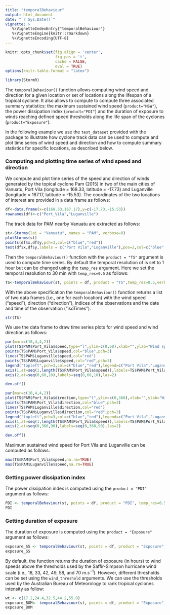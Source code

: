 ```yaml
---
title: "temporalBehaviour"
output: html_document
date: "`r Sys.Date()`"
vignette: >
   %\VignetteIndexEntry{"temporalBehaviour"}
   %\VignetteEngine{knitr::rmarkdown}
   %\VignetteEncoding{UTF-8}
---
```


```r
knitr::opts_chunk$set(fig.align = 'center',
                      fig.pos = 't',
                      cache = FALSE,
                      eval = TRUE)
options(knitr.table.format = "latex")
```

``` r
library(StormR)
```

The `temporalBehaviour()` function allows computing wind speed and direction for a given location or set of locations along the lifespan of a tropical cyclone. It also allows to compute to compute three associated summary statistics: the maximum sustained wind speed (`product="MSW"`), the power dissipation index (`product="PDI"`) and the duration of exposure to winds reaching defined speed thresholds along the life span of the cyclones (`product="Exposure"`).

In the following example we use the `test_dataset` provided with the package to illustrate how cyclone track data can be used to compute and plot time series of wind speed and direction and how to compute summary statistics for specific locations, as described below.

### Computing and plotting time series of wind speed and direction

We compute and plot time series of the speed and direction of winds generated by the topical cyclone Pam (2015) in two of the main cities of Vanuatu, Port Vila (longitude = 168.33, latitude = -17.73) and Luganville (longitude = 167.17, latitude = -15.53). The coordinates of the two locations of interest are provided in a data frame as follows:

``` r
df<-data.frame(x=c(168.33,167.17),y=c(-17.73,-15.53))
rownames(df)<-c("Port_Vila","Luganville")
```

The track data for PAM nearby Vanuatu are extracted as follows:

``` r
st<-Storms(loi = "Vanuatu", names = "PAM", verbose=0)
plotStorms(st)
points(df$x,df$y,pch=3,col=c("blue","red"))
text(df$x,df$y,labels = c("Port Vila","Luganville"),pos=2,col=c("blue","red"))
```

Then the `temporalBehaviour()` function with the `product = "TS"` argument is used to compute time series. By default the temporal resolution of is set to 1 hour but can be changed using the `temp_res` argument. Here we set the temporal resolution to 30 min with `temp_res=0.5` as follows:

``` r
TS<-temporalBehaviour(st, points = df, product = "TS",temp_res=0.5,verbose=0)
```

With the above specification the `temporalBehaviour()` function returns a list of two data frames (i.e., one for each location) with the wind speed ("speed"), direction ("direction"), indices of the observations and the date and time of the observation ("isoTimes"). 

``` r
str(TS)
```

We use the data frame to draw time series plots for wind speed and wind direction as follows:

``` r
par(mar=c(10,4,4,2))
plot(TS$PAM$Port_Vila$speed,type="l",ylim=c(0,60),xlab="",ylab="Wind speed (m/s)",axes=FALSE,col="blue")
points(TS$PAM$Port_Vila$speed,col="blue",pch=3)
lines(TS$PAM$Luganville$speed,col="red")
points(TS$PAM$Luganville$speed,col="red",pch=3)
legend("topleft",pch=3,col=c("blue","red"),legend=c("Port Vila","Luganville"),bty="n")
axis(1,at=seq(1,length(TS$PAM$Port_Vila$speed)),labels=TS$PAM$Port_Vila$isoTimes,las=2)
axis(2,at=seq(0,60,10),labels=seq(0,60,10),las=2)
```

``` r
dev.off()
```

``` r
par(mar=c(10,4,4,2))
plot(TS$PAM$Port_Vila$direction,type="l",ylim=c(0,360),xlab="",ylab="Wind direction (degree north)",axes=FALSE,col="blue")
points(TS$PAM$Port_Vila$direction,col="blue",pch=3)
lines(TS$PAM$Luganville$direction,col="red")
points(TS$PAM$Luganville$direction,col="red",pch=3)
legend("topleft",pch=3,col=c("blue","red"),legend=c("Port Vila","Luganville"),bty="n")
axis(1,at=seq(1,length(TS$PAM$Port_Vila$speed)),labels=TS$PAM$Port_Vila$isoTimes,las=2)
axis(2,at=seq(0,360,90),labels=seq(0,360,90),las=2)
```

``` r
dev.off()
```

Maximum sustained wind speed for Port Vila and Luganville can be computed as follows:

``` r
max(TS$PAM$Port_Vila$speed,na.rm=TRUE)
max(TS$PAM$Luganville$speed,na.rm=TRUE)
```

### Getting power dissipation index

The power dissipation index is computed using the `product = "PDI"` argument as follows:

``` r
PDI <- temporalBehaviour(st, points = df, product = "PDI", temp_res=0.5,verbose=0)
PDI
```

### Getting duration of exposure

The duration of exposure is computed using the `product = "Exposure"` argument as follows:

``` r
exposure_SS <- temporalBehaviour(st, points = df, product = "Exposure", temp_res=0.5,verbose=0)
exposure_SS
```

By default, the function returns the duration of exposure (in hours) to wind speeds above the thresholds used by the Saffir-Simpson hurricane wind scale (i.e., 18, 33, 42, 49, 58, and 70 $m.s^{-1}$). However, different thresholds can be set using the `wind_threshold` arguments. We can use the thresholds used by the Australian Bureau of Meteorology to rank tropical cyclones intensity as follow:

``` r
wt <- c(17.2,24.4,32.5,44.2,55.0)
exposure_BOM<- temporalBehaviour(st, points = df, product = "Exposure", temp_res=0.5, wind_threshold=wt, verbose=0)
exposure_BOM
```

